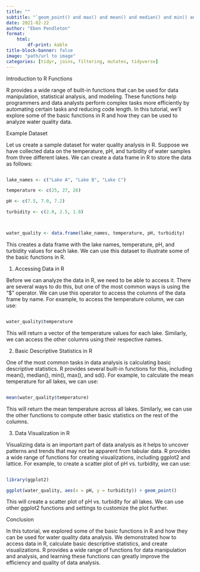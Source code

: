 ---
title: ""
subtitle: "`geom_point() and max() and mean() and median() and min() and sd()`"
date: 2021-02-22
author: "Eben Pendleton"
format:
    html:
        df-print: kable
title-block-banner: false
image: "path/url to image"
categories: [tidyr, joins, filtering, mutates, tidyverse]
---

Introduction to R Functions 

R provides a wide range of built-in functions that can be used for data manipulation, statistical analysis, and modeling. These functions help programmers and data analysts perform complex tasks more efficiently by automating certain tasks and reducing code length. In this tutorial, we'll explore some of the basic functions in R and how they can be used to analyze water quality data. 

Example Dataset

Let us create a sample dataset for water quality analysis in R. Suppose we have collected data on the temperature, pH, and turbidity of water samples from three different lakes. We can create a data frame in R to store the data as follows:

```R
lake_names <- c("Lake A", "Lake B", "Lake C")
temperature <- c(25, 27, 26)
pH <- c(7.5, 7.0, 7.2)
turbidity <- c(2.0, 2.5, 1.8)

water_quality <- data.frame(lake_names, temperature, pH, turbidity)
```

This creates a data frame with the lake names, temperature, pH, and turbidity values for each lake. We can use this dataset to illustrate some of the basic functions in R. 

1. Accessing Data in R

Before we can analyze the data in R, we need to be able to access it. There are several ways to do this, but one of the most common ways is using the "$" operator. We can use this operator to access the columns of the data frame by name. For example, to access the temperature column, we can use: 

```R
water_quality$temperature
```

This will return a vector of the temperature values for each lake. Similarly, we can access the other columns using their respective names.

2. Basic Descriptive Statistics in R 

One of the most common tasks in data analysis is calculating basic descriptive statistics. R provides several built-in functions for this, including mean(), median(), min(), max(), and sd(). For example, to calculate the mean temperature for all lakes, we can use:

```R
mean(water_quality$temperature) 
```

This will return the mean temperature across all lakes. Similarly, we can use the other functions to compute other basic statistics on the rest of the columns.

3. Data Visualization in R 

Visualizing data is an important part of data analysis as it helps to uncover patterns and trends that may not be apparent from tabular data. R provides a wide range of functions for creating visualizations, including ggplot2 and lattice. For example, to create a scatter plot of pH vs. turbidity, we can use:

```R
library(ggplot2)
ggplot(water_quality, aes(x = pH, y = turbidity)) + geom_point()
```

This will create a scatter plot of pH vs. turbidity for all lakes. We can use other ggplot2 functions and settings to customize the plot further.

Conclusion 

In this tutorial, we explored some of the basic functions in R and how they can be used for water quality data analysis. We demonstrated how to access data in R, calculate basic descriptive statistics, and create visualizations. R provides a wide range of functions for data manipulation and analysis, and learning these functions can greatly improve the efficiency and quality of data analysis.